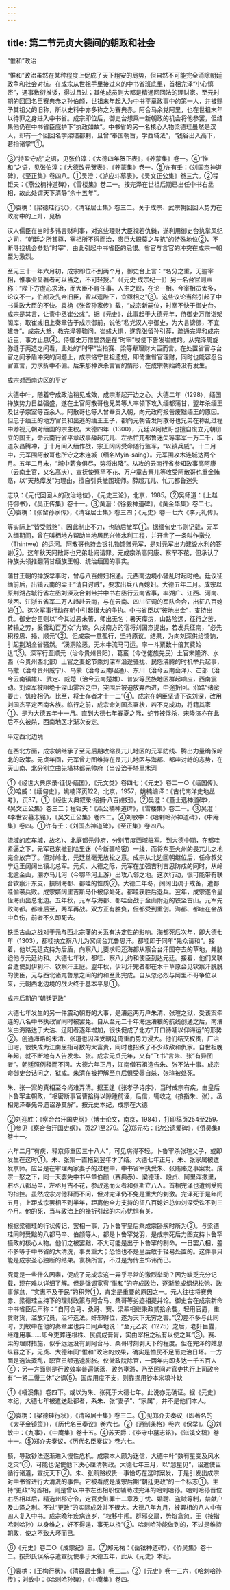 ```yaml
---
---
---
```

title: 第二节元贞大德间的朝政和社会
---



“惟和”政治

“惟和”政治虽然在某种程度上促成了天下粗安的局势，但自然不可能完全消除朝廷政争和社会对抗。在成宗从世祖手里接过来的中书省班底里，首相完泽“小心慎密”，遇事敷衍推诿，得过且过；其他成员则大都是精通回回法的理财家。至元时期的回回名臣赛典赤之孙伯颜，世祖末年起入为中书平章政事中的第一人，并被赐予其祖父的旧称，所以史料中亦多称之为赛典赤。阿合马余党阿里，也在世祖末年以待罪之身进入中书省。成宗即位后，御史台想乘一新朝政的机会将他参罢，但结果他仍在中书省臣庇护下“执政如故”。中书省的另一名核心人物梁德珪虽然是汉人，却有一个回回名字梁暗都剌，且曾“奉国朝旨，学西域法”，“钱谷出入高下，若指诸掌”①。

③“持盈守成”之语，见张伯淳：《大德四年贺正表》，《养蒙集》卷一。④“惟和”之语，见张伯淳：《大德改元贺表》，《养蒙集》卷一。⑤许有壬：《刘国杰神道碑》，《至正集》卷四八。①吴澄：《游应斗墓表》，《吴文正公集》卷三六。②程钜夫：《燕公楠神道碑》，《雪楼集》卷二一。按完泽在世祖后期已出任中书右丞相，故此处谓天下清静“余十五年”。

①袁桷：《梁德珪行状》，《清容居士集》卷三二。关于成宗、武宗朝回回人势力在政府中的上升，见杨

汉人儒臣在当时多讳言财利事，对这些理财大臣视若仇雠，遂利用御史台执掌风纪之司，“朝廷之所甚尊，宰相所不得而治，贵巨大职莫之与抗”的特殊地位②，不断寻找机会参劾“时宰”，由此引起中书省臣的忌恨。省官与言官的冲突在成宗一朝至为激烈。

至元三十一年六月初，成宗即位不到两个月，御史台上言：“名分之重，无逾宰相，惟事业显著者可以当之，不可轻授。”（《元史·成宗纪一》）另一名台官则声称：“陛下方虚心求治，而大臣不肯任事。人主之职，在论一相。今宰相员太多，论议不一，伯颜及先帝旧臣，留以遗陛下，宜亟相之”③。这些议论当然引起了中书秉政大臣的不快。袁桷《张留孙家传》载，“成宗新嗣位，时宰不快于御史台。成宗是其言，让责中丞崔公彧”。据《元史》，此事起于大德元年，侍御史万僧诣架阁库，取崔彧旧上奏章告于成宗御前，说他“私党汉人李御史，为大言谤佛，不宜建寺”。成宗大怒，教完泽等鞫问。崔彧大惧，遂靠张留孙引荐，疏通完泽和成宗近臣，事方止息④。侍御史万僧显然是在“时宰”唆使下告发崔彧的。从完泽周旋弥缝于两造之间看，此处的“时宰”当指赛、梁等辈理财大臣而言。在处置省官与台官之间矛盾冲突的问题上，成宗恪守世祖遗规，即倚重省官理财，同时也能容忍台官直言，力求折中不偏。后来那种诛杀言官的情形，在成宗朝始终没有发生。

成宗对西南边区的平定

大德中叶，随着守成政治稍见成效，成宗渐起开边之心。大德二年（1298），缅国掸族势力日益强盛，遂在土官阿散哥也兄弟等人率领下攻入缅都蒲甘，翌年杀缅王及世子宗室等百余人。阿散哥也等人曾奉贡入朝，向元政府报告废黜缅王的原因。但忠于缅王的地方官员和出逃的缅王王子，都向元朝告发阿散哥也兄弟在称乱过程中渺视元朝对缅国的宗主权。大德四年（1300），元廷以阿散哥也擅自废立元朝册立的国王，命云南行省平章政事薛超兀儿、左丞忙兀都鲁迷失等率军一万二千，取道永昌腾冲，于十月间入缅作战，宗王阔阔受命随行监军，“以镇兵威”。十二月中，元军围阿散哥也所守之木连城（缅名Myin-saing）。元军围攻木连城达两个月。五年二月末，“城中薪食俱尽，势将出降”。从攻的云南行省参知政事高阿康（云南土官，又名高庆）、宣抚使察罕不花、万户章吉察儿等收受阿散哥也重金贿赂，以“天热瘴发”为理由，擅自引兵撤围班师。薛超兀儿、忙兀都鲁迷失

志玖：《元代回回人的政治地位》，《元史三论》，北京，1985。②吴师道：《上赵侍御书》，《吴正传集》卷十一。③黄溍：《徐毅神道碑》，《黄金华集》卷二七。④袁桷：《张留孙家传》，《清容居士集》卷三四；《元史》卷一七六《李元礼传》。

等实际上“皆受贼赂”，因此制止不力，也随后撤军①。据缅甸史书则记载，元军入缅期间，曾在叫栖地方帮助当地居民兴修水利工程，并开凿了一条叫作撴兑（Thintwe）的运河。阿散哥也持金银礼物馈赠元军，是对元军出力建设水利的答谢②。这年秋天阿散哥也兄弟赴阙请罪。元成宗杀高阿康、察罕不花，但承认了掸族头领推翻蒲甘缅族王朝、统治缅国的事实。

蒲甘王朝的掸族举事时，曾与八百媳妇相通。元西南边境小骚乱时起时绝。廷议征缅前后，出镇云南的梁王“请自讨贼”，要求出兵八百媳妇。大德五年二月。成宗以原荆湖占城行省左丞刘深及合剌带并中书右丞行云南省事，率湖广、江西、河南、陕西、江浙五省军二万人趋赴云南，与在云南、四川征调的军队会合，出征八百媳妇①。这次军事行动在朝中引起很大的争执。中书省臣以“彼地出金”，支持出兵。御史台臣则以“今其过恶未著，师出无名；暑天瘴疠，山路险远，征行之苦，转输之劳，奚啻动百万众”为谏。久戌南方的宿将刘国杰提出，若发兵征南，“必先积粮思、播、顺元”②。但成宗一意孤行，坚持原议。结果，为向刘深供给馈饷，引起荆湖全省骚然。“溪洞险恶，无木牛流马可运。率一斗粟数十倍其费始达”③。深军行至顺元（治今贵州贵阳），葛蛮（今仡佬族先民）土官宋隆济、水西（今贵州西北部）土官之妻蛇节乘刘深军沿途骚扰、民怨沸腾的时机举兵起事，乌撒（治今贵州威宁）、乌蒙（治今云南昭通）、东川（治今云南会泽）、芒部（治今云南镇雄）、武定、威楚（治今云南楚雄）、普安等民族地区群起响应，西南震动。刘深军被阻绝于深山雾谷之中，突围后被迫放弃西进，中途折回。沿路“诸蛮要击，饥疫相仍。比至，将士存者才十一二”④。成宗在朝臣坚请下诛刘深，改用刘国杰平定西南各族。临行之前，成宗命刘国杰署状，若不克成功，将籍其家①。是为大德五年十一月。直到大德七年春夏之际，蛇节被俘杀，宋隆济亦在此后不久被杀，西南地区才渐次安定。

平定西北边境

在西北方面，成宗朝继承了至元后期收缩畏兀儿地区的元军防线、腾出力量确保岭北的政策。元贞年间，元军曾力图维持在畏兀儿地区与海都、都哇对峙的态势，在天山南、北分别立曲先塔林都元帅府（当设治于塔里木河

①《经世大典序录·征伐·缅国》，《元文类》卷四七；《元史》卷二一○《缅国传》。②哈威：《缅甸史》，姚楠译页122，北京，1957，姚楠编译：《古代南洋史地丛考》，页37。①《经世大典叙录·招捕·八百媳妇》。②吴澄：《董士选神道碑》，《吴文正公集》卷三二；程钜夫：《燕公楠神道碑》，《雪楼集》卷二一。③吴澄：《李世安墓志铭》，《吴文正公集》卷四二。④刘敏中：《哈剌哈孙神道碑》，《中庵集》卷四。①许有壬：《刘国杰神道碑》，《至正集》卷四八。

流域的库车城，故名）、北庭都元帅府，分别节度西域驻军。到大德中期，在都哇紧逼之下，元军已东撤到哈里迷（今新疆哈密）一线，而将东至火州的畏兀儿之地完全放弃了。但对岭北，元廷丝毫无放松之意。成宗从北边回朝继位后，任命叔父宁远王阔阔出镇北总军。元贞、大德之际，元军在加强吉利吉思防戍的同时，从岭北逾金山，溯亦马儿河（今鄂毕河上游）出攻八邻之地。这次行动，很可能带有联合钦察汗东支，挟制海都、都哇的性质②。大德二年冬，阔阔出疏于戒备，遭都哇偷袭兵败。成宗婿阔里吉斯马仆被俘处死。都哇获胜后退兵。翌年，成宗遂令皇侄海山出总北边。五年秋，元军与海都、都哇会战于金山附近的铁坚古山。元军先败海都。都哇后至，两军再战。双方互有胜负，但都受到重创。海都、都哇在会战中负伤，前者不久即死去。

铁坚古山之战对于元与西北宗藩的关系有决定性的影响。海都死后次年，即大德七年（1303），都哇扶立察八儿为窝阔台兀鲁思汗。都哇即于同年“先众请和”。接着，他以元廷支持为后盾，向察八儿要求归还海都从察合台汗国夺去的草地，并胁迫他与元廷约和。大德七年秋，都哇、察八儿约和使臣到达元廷。接着，他们又联合遣使到伊利汗、钦察汗王庭。翌年秋，伊利汗完者都在木干草原会见钦察汗脱脱的使臣，元与西北诸兀鲁思之间的约和至此完成。自从忽必烈与阿里不哥争位以来，元朝西北边境的战火终于基本平息①。

成宗后期的“朝廷更政”

大德七年发生的另一件震动朝野的大事，是漕运两万户朱清、张瑄之狱，受该案牵连的八名中书执政官同时被罢免。自从至元二十年海运漕粮的航线创通之后，南漕米由海路达于大沽、辽阳者逐年增加，很快促成了北方“开口待哺以仰海运”的形势②。创通海路的朱清、张瑄也因深受朝廷倚重而势力浸大。他们结交权贵，广治田宅，很快成为江南屈指可数的大富贵，同时也招致了不少政敌和仇家。自世祖晚年起，就不断地有人告发朱、张。成宗元贞元年，又有“飞书”言朱、张“有异图者”。朝廷照例释而不问。大德六年正月，江南僧石祖造告朱、张不法十事。成宗命御史台诘问之，狱成。朱清在被押解至京后惧受辱自杀，张瑄被处死。

朱、张一案的真相至今尚难弄清。据王逢《张孝子诗序》，当时成宗有疾，由皇后卜鲁罕主朝政，“枢密断事官曹拾得以隙踵前诬，后信，辄收之（按指朱、张）。丞相完泽奉先帝遗诏诤莫解”。按元史本纪，成宗在大德

②刘迎胜：《察合台汗国史纲》（博士论文，南京，1984），打印稿页254至259。①参见《察合台汗国史纲》，页271至279。②郑元祐：《边公遗爱碑》，《侨吴集》卷十一。

六年二月“有疾，释京师重囚三十八人”，可见病得不轻。卜鲁罕杀张瑄父子，或即发生在这时①。朱、张案一直拖到翌年才了结。大德七年正月，朱、张家属被遣发京师。应当是在审理两家妻子的过程中，中书省宰执受朱、张贿赂之事案发。成宗一怒之下，同一天罢免中书平章伯颜（赛典赤）、梁德珪、段贞、阿里浑撒里，右丞八都马辛，左丞月古不花，参政迷而火者和张斯立八人。首相完泽也遭到受贿的指控。虽然成宗对他释而不问，但对完泽仍不免是重大的刺激。完泽死于是年闰五月，上距成宗罢相不到半年，距离他全力支持的征八百媳妇总帅刘深受诛不到三个月。他的死，当与政治上的挫折引起的内心忧惧有关。

根据梁德珪的行状传记，罢相一事，乃卜鲁罕皇后乘成宗卧疾时所为②。与梁德珪同时受黜的八都马辛、伯颜等人，都是卜鲁罕党羽，是成宗死后力图支持卜鲁罕摄政的核心人物。他们之被罢黜，不大可能是出于卜鲁罕的制命。一日罢八相，差不多等于中书省的大清洗，事关重大；恐怕也不是皇后敢于轻易处置的。这件事只能是成宗圣心独断的结果。袁桷所言，不过是为传主饰讳而已。

究竟是一些什么因素，促成了元成宗这一异乎寻常的激烈举动？因为缺乏充分记载，现在难以详细了解。但是强调宽宥“惟和”的守成政治，逐渐酿成纲纪松弛、政事懈怠，“实惠不及于民”的积弊①，肯定是重要的原因之一。元人往往将赛典赤、梁德珪主持下的理财政策与阿合马、桑哥等劣迹相提并论。御史台在成宗新命中书省臣后声称：“自阿合马、桑哥、赛、梁辈相继秉政贰拾余载，轻用官爵，重贪财货，滥放冗员，沮坏选法。奸邪得位，遂为天下无穷之害。”②差不多与此同时，刘敏中在他的奏章里也异口同声地说：“至元乙亥（1275）之后，老奸巨蠹，继踵用事……即今吏弊连根株、民病成膏肓，实由宰相之私有以使之耳”③。赛、梁的理财措施，似乎远远没有到阿合马、桑哥时刻剥天下的程度。但在完泽的姑息纵容之下，元贞、大德年间“惟和”政治的效果，确实是恤民不足而吏治日坏。一方面是选法紊乱，职官员额迅速膨胀。仅徽政院除官，一两年内即多达一千五百人④；另一方面则是行政效率普遍低落，政务壅滞，乃至民间对官吏执行上司政令有“一紧二慢三休”之讽⑤。国库用度不支，则靠挪用钞本来填补缺

①《梧溪集》卷四下。或以为朱、张死于大德七年。此说亦无确证。据《元史》本纪，大德七年被遣送赴都者，系朱、张“妻子”、“家属”，并不是他们本人。

②袁桷：《梁德珪行状》，《清容居士集》卷三二。①见郑介夫奏议（即著名的《太平金镜策》），《历代名臣奏议》卷六七。②《通制条格》卷六《保举》。③刘敏中：《九事》，《中庵集》卷十五。④苏天爵：《李守中墓志铭》，《滋溪文稿》卷十一。⑤郑介夫奏议，《历代名臣奏议》卷六七。

额，导致钞法逐渐进入慢性危机。成宗本人颇为迷信，大德中叶“数有星变及风水之灾”⑥，可能也促使他下决心厘清朝政。大德七年三月，以“慧星见”，诏遣使臣循行诸道，宣抚天下⑦。朱、张贿赂权贵一事恰巧在这时案发，于是引发出成宗对中书省进行大清洗的事件。它被看成是成宗后期“朝廷更政”的一个标志①。主持“更政”的首相，则是曾以中书左丞相职位辅助过完泽的哈剌哈孙。哈剌哈孙晋位右丞相以后，精选州郡守令，定官吏赃罪十二章及丁忧、婚聘、盗贼等制，禁献户及山泽之利。不过“更政”的实际成效并不很大。大德八年九月，被罢相的八人中有四人复入中书。成宗晚年疾病连岁，“权移中闱。群邪交扇，势焰翕忽。王（按指哈剌哈孙）以身维之，奸不得逞，事无以挠”②。哈剌哈孙能做到的，不过是维持朝政，使之不致大坏而已。

⑥《元史》卷二○《成宗纪》三。⑦郑元祐：《岳铉神道碑》，《侨吴集》卷十二。按郑氏误系与遣宣抚使事于大德五年，此从《元史》本纪。

①袁桷：《王构行状》，《清容居士集》卷三二。②《元史》卷一三六，《哈剌哈孙传》；刘敏中：《哈剌哈孙碑》，《中庵集》卷四。